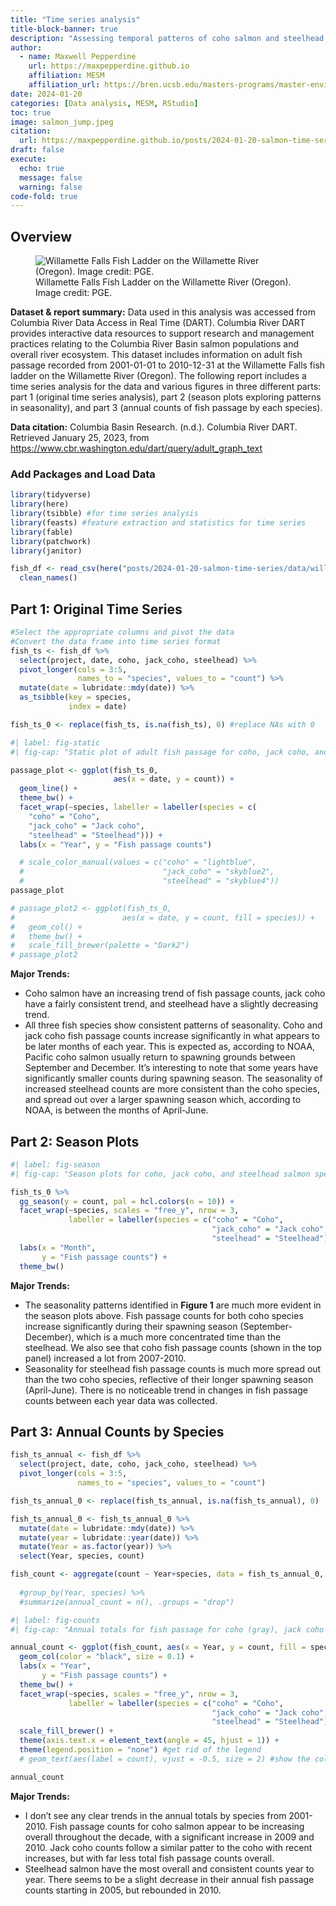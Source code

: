 ```yaml
---
title: "Time series analysis"
title-block-banner: true
description: "Assessing temporal patterns of coho salmon and steelhead trout migration"
author: 
  - name: Maxwell Pepperdine
    url: https://maxpepperdine.github.io
    affiliation: MESM
    affiliation_url: https://bren.ucsb.edu/masters-programs/master-environmental-science-and-management 
date: 2024-01-20
categories: [Data analysis, MESM, RStudio]
toc: true
image: salmon_jump.jpeg
citation: 
  url: https://maxpepperdine.github.io/posts/2024-01-20-salmon-time-series/
draft: false
execute: 
  echo: true
  message: false
  warning: false
code-fold: true
---
```


## Overview

![Willamette Falls Fish Ladder on the Willamette River (Oregon). Image credit: PGE.](Willamette-Falls-photo.jpeg)

**Dataset & report summary:** Data used in this analysis was accessed from Columbia River Data Access in Real Time (DART). Columbia River DART provides interactive data resources to support research and management practices relating to the Columbia River Basin salmon populations and overall river ecosystem. This dataset includes information on adult fish passage recorded from 2001-01-01 to 2010-12-31 at the Willamette Falls fish ladder on the Willamette River (Oregon). The following report includes a time series analysis for the data and various figures in three different parts: part 1 (original time series analysis), part 2 (season plots exploring patterns in seasonality), and part 3 (annual counts of fish passage by each species).

**Data citation:** Columbia Basin Research. (n.d.). Columbia River DART. Retrieved January 25, 2023, from <https://www.cbr.washington.edu/dart/query/adult_graph_text>

### Add Packages and Load Data

```r
library(tidyverse)
library(here)
library(tsibble) #for time series analysis
library(feasts) #feature extraction and statistics for time series
library(fable)
library(patchwork)
library(janitor)
```

```r
fish_df <- read_csv(here("posts/2024-01-20-salmon-time-series/data/willamette_fish_passage.csv")) %>% 
  clean_names()
```

## Part 1: Original Time Series

```r
#Select the appropriate columns and pivot the data
#Convert the data frame into time series format 
fish_ts <- fish_df %>% 
  select(project, date, coho, jack_coho, steelhead) %>% 
  pivot_longer(cols = 3:5, 
               names_to = "species", values_to = "count") %>% 
  mutate(date = lubridate::mdy(date)) %>% 
  as_tsibble(key = species,
             index = date)

fish_ts_0 <- replace(fish_ts, is.na(fish_ts), 0) #replace NAs with 0
```

```r
#| label: fig-static
#| fig-cap: "Static plot of adult fish passage for coho, jack coho, and steelhead salmon at the Willamette Falls fish ladder on the Willamette River (Oregon) between 2001-2010."

passage_plot <- ggplot(fish_ts_0, 
                       aes(x = date, y = count)) +
  geom_line() +
  theme_bw() +
  facet_wrap(~species, labeller = labeller(species = c(
    "coho" = "Coho", 
    "jack_coho" = "Jack coho", 
    "steelhead" = "Steelhead"))) +
  labs(x = "Year", y = "Fish passage counts") 

  # scale_color_manual(values = c("coho" = "lightblue",
  #                               "jack_coho" = "skyblue2",
  #                               "steelhead" = "skyblue4"))
passage_plot

# passage_plot2 <- ggplot(fish_ts_0, 
#                        aes(x = date, y = count, fill = species)) +
#   geom_col() +
#   theme_bw() +
#   scale_fill_brewer(palette = "Dark2")
# passage_plot2
```

**Major Trends:**

-   Coho salmon have an increasing trend of fish passage counts, jack coho have a fairly consistent trend, and steelhead have a slightly decreasing trend.
-   All three fish species show consistent patterns of seasonality. Coho and jack coho fish passage counts increase significantly in what appears to be later months of each year. This is expected as, according to NOAA, Pacific coho salmon usually return to spawning grounds between September and December. It's interesting to note that some years have significantly smaller counts during spawning season. The seasonality of increased steelhead counts are more consistent than the coho species, and spread out over a larger spawning season which, according to NOAA, is between the months of April-June.

## Part 2: Season Plots

```r
#| label: fig-season
#| fig-cap: "Season plots for coho, jack coho, and steelhead salmon species at the Willamette Falls fish ladder on the Willamette River (Oregon) between 2001-2010. Months are shown on the x-axis and number of fish passage counts on the y-axis, and each year in which data was collected are shown by different colors."

fish_ts_0 %>% 
  gg_season(y = count, pal = hcl.colors(n = 10)) +
  facet_wrap(~species, scales = "free_y", nrow = 3, 
             labeller = labeller(species = c("coho" = "Coho", 
                                             "jack_coho" = "Jack coho", 
                                             "steelhead" = "Steelhead"))) +
  labs(x = "Month", 
       y = "Fish passage counts") +
  theme_bw()
```

**Major Trends:**

-   The seasonality patterns identified in **Figure 1** are much more evident in the season plots above. Fish passage counts for both coho species increase significantly during their spawning season (September-December), which is a much more concentrated time than the steelhead. We also see that coho fish passage counts (shown in the top panel) increased a lot from 2007-2010.
-   Seasonality for steelhead fish passage counts is much more spread out than the two coho species, reflective of their longer spawning season (April-June). There is no noticeable trend in changes in fish passage counts between each year data was collected.

## Part 3: Annual Counts by Species

```r
fish_ts_annual <- fish_df %>% 
  select(project, date, coho, jack_coho, steelhead) %>% 
  pivot_longer(cols = 3:5, 
               names_to = "species", values_to = "count")

fish_ts_annual_0 <- replace(fish_ts_annual, is.na(fish_ts_annual), 0)

fish_ts_annual_0 <- fish_ts_annual_0 %>% 
  mutate(date = lubridate::mdy(date)) %>% 
  mutate(year = lubridate::year(date)) %>% 
  mutate(Year = as.factor(year)) %>% 
  select(Year, species, count)

fish_count <- aggregate(count ~ Year+species, data = fish_ts_annual_0, FUN = sum)
  
  #group_by(Year, species) %>% 
  #summarize(annual_count = n(), .groups = "drop")
```

```r
#| label: fig-counts
#| fig-cap: "Annual totals for fish passage for coho (gray), jack coho (light blue), and steelhead (dark blue) salmon. Note the different y-axis values for each species to recognize the larger number of counts for steelhead and coho compared to jack coho."

annual_count <- ggplot(fish_count, aes(x = Year, y = count, fill = species)) +
  geom_col(color = "black", size = 0.1) +
  labs(x = "Year", 
       y = "Fish passage counts") +
  theme_bw() +
  facet_wrap(~species, scales = "free_y", nrow = 3, 
             labeller = labeller(species = c("coho" = "Coho", 
                                             "jack_coho" = "Jack coho", 
                                             "steelhead" = "Steelhead"))) +
  scale_fill_brewer() +
  theme(axis.text.x = element_text(angle = 45, hjust = 1)) +
  theme(legend.position = "none") #get rid of the legend
  # geom_text(aes(label = count), vjust = -0.5, size = 2) #show the column values

annual_count
```

**Major Trends:**

-   I don't see any clear trends in the annual totals by species from 2001-2010. Fish passage counts for coho salmon appear to be increasing overall throughout the decade, with a significant increase in 2009 and 2010. Jack coho counts follow a similar patter to the coho with recent increases, but with far less total fish passage counts overall.
-   Steelhead salmon have the most overall and consistent counts year to year. There seems to be a slight decrease in their annual fish passage counts starting in 2005, but rebounded in 2010.



